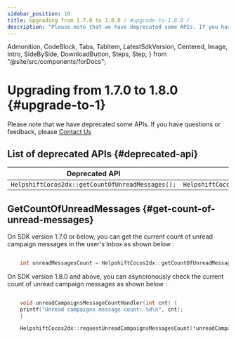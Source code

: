 ```yaml
---
sidebar_position: 10
title: Upgrading from 1.7.0 to 1.8.0 / #upgrade-to-1.8.0 /
description: "Please note that we have deprecated some APIs. If you have questions or feedback, please Contact Us"
---
```


  Admonition,
  CodeBlock,
  Tabs,
  TabItem,
  LatestSdkVersion,
  Centered,
  Image,
  Intro,
  SideBySide,
  DownloadButton,
  Steps,
  Step,
} from "@site/src/components/forDocs";

# Upgrading from 1.7.0 to 1.8.0 {#upgrade-to-1}

<Intro>

Please note that we have deprecated some APIs. If you have questions or feedback, please <a href="https://support.helpshift.com/kb/contact/" target="_blank">Contact Us</a>

</Intro>

## List of deprecated APIs {#deprecated-api}

| Deprecated API                                   | New API                                                        |
| ------------------------------------------------ | -------------------------------------------------------------- |
| `HelpshiftCocos2dx::getCountOfUnreadMessages();` | `HelpshiftCocos2dx::requestUnreadCampaignsMessagesCount(...);` |

## GetCountOfUnreadMessages {#get-count-of-unread-messages}

On SDK version 1.7.0 or below, you can get the current count of unread campaign messages in the user's Inbox as shown below :

```cpp

    int unreadMessagesCount = HelpshiftCocos2dx::getCountOfUnreadMessages();

```

On SDK version 1.8.0 and above, you can asyncronously check the current count of unread campaign messages as shown below :

```cpp

    void unreadCampaignsMessageCountHandler(int cnt) {
    printf("Unread campaigns message count: %d\n", cnt);
    }

    HelpshiftCocos2dx::requestUnreadCampaignsMessagesCount(*unreadCampaignsMessageCountHandler);
```
